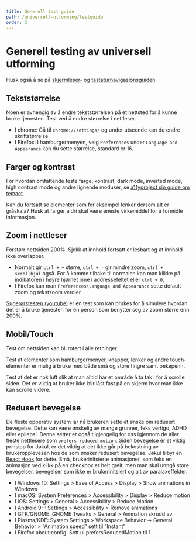 ```yaml
---
title: Generell test guide
path: /universell-utforming/testguide
order: 3
---
```



# Generell testing av universell utforming

Husk også å se på [skjermleser-](/universell-utforming/skjermleser) og [tastaturnavigasjonsguiden](/universell-utforming/tastatur)

## Tekststørrelse

Noen er avhengig av å endre tekststørrelsen på et nettsted for å kunne bruke tjenesten. Test ved å endre størrelse i nettleser.

-   I chrome: Gå til `chrome://settings/` og under utseende kan du endre skriftstørrelse
-   I Firefox: I hamburgermenyen, velg `Preferences` under `Language and Appearance` kan du sette størrelse, standard er 16.

## Farger og kontrast

For hvordan omfattende teste farge, kontrast, dark mode, inverted mode, high contrast mode og andre lignende moduser, se [a11yproject sin guide om temaet](https://www.a11yproject.com/posts/2020-01-23-operating-system-and-browser-accessibility-display-modes/).

Kan du fortsatt se elementer som for eksempel lenker dersom alt er gråskala? Husk at farger aldri skal være eneste virkemiddel for å formidle informasjon.

## Zoom i nettleser

Forstørr nettsiden 200%. Sjekk at innhold fortsatt er lesbart og at innhold ikke overlapper.

-   Normalt gir `ctrl + +` større, `ctrl + -` gir mindre zoom, `ctrl + scrollhjul` også. For å komme tilbake til normalen kan man klikke på indikatoren i høyre hjørnet inne i addressefeltet eller `ctrl + 0`.
-   I Firefox kan man `Preferences\Language and Appearance` sette default zoom og tekstzoom verdier

[Sugerørstesten (youtube)](https://www.youtube.com/watch?v=S1j6CYT3kWA&feature=youtu.be) er en test som kan brukes for å simulere hvordan det er å bruke tjenesten for en person som benytter seg av zoom større enn 200%.

## Mobil/Touch

Test om nettsiden kan bli rotert i alle retninger.

Test at elementer som hamburgermenyer, knapper, lenker og andre touch-elementer er mulig å bruke med både små og store fingre samt pekepenn.

Test at det er nok luft slik at man alltid har et område å ta tak i for å scrolle siden. Det er viktig at bruker ikke blir låst fast på en skjerm hvor man ikke kan scrolle videre.

## Redusert bevegelse

De fleste opperativ system lar nå brukeren sette et ønske om redusert bevegelse. Dette kan være ønskelig av mange grunner, feks vertigo, ADHD eller epilepsi. Denne setter er også tilgjengelig for oss igjennom de aller fleste nettlesere som `prefers-reduced-motion`. Siden bevegelse er et viktig prinsipp for Jøkul, er det viktig at det ikke går på bekostning av brukeropplevesen hos de som ønsker redusert bevegelse. Jøkul tilbyr en [React Hook](/komponenter/reducedmotion) for dette. Små, brukerinitsierte animasjoner, som feks en animasjon ved klikk på en checkbox er helt greit, men man skal unngå store bevegelser, bevegelser som ikke er brukerinitsiert og alt av paralaxeffekter.

-   I Windows 10: Settings > Ease of Access > Display > Show animations in Windows
-   I macOS: System Preferences > Accessibility > Display > Reduce motion
-   I iOS: Settings > General > Accessibility > Reduce Motion
-   I Android 9+: Settings > Accessibility > Remove animations
-   I GTK/GNOME: GNOME Tweaks > General > Animation skrudd av
-   I Plasma/KDE: System Settings > Workspace Behavior -> General Behavior > “Animation speed” sett til “Instant”
-   I Firefox about:config: Sett ui.prefersReducedMotion til 1
